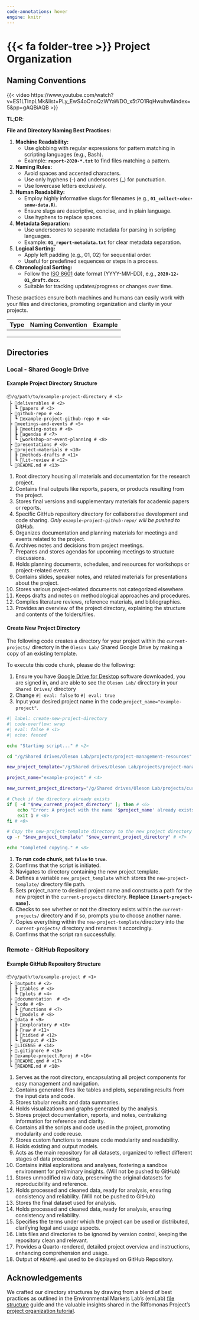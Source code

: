```yaml
---
code-annotations: hover
engine: knitr
---
```


# {{< fa folder-tree >}} Project Organization {.unnumbered}

## Naming Conventions

{{< video https://www.youtube.com/watch?v=ES1LTlnpLMk&list=PLy_EwS4oOnoQzWYaWDO_x5t7O1RqHwuhw&index=5&pp=gAQBiAQB >}}

**TL;DR**:

**File and Directory Naming Best Practices:**

1.  **Machine Readability:**
    -   Use globbing with regular expressions for pattern matching in scripting languages (e.g., Bash).
    -   Example: **`report-2020-*.txt`** to find files matching a pattern.
2.  **Naming Rules:**
    -   Avoid spaces and accented characters.
    -   Use only hyphens (-) and underscores (_) for punctuation.
    -   Use lowercase letters exclusively.
3.  **Human Readability:**
    -   Employ highly informative slugs for filenames (e.g., **`01_collect-cdec-snow-data.R`**).
    -   Ensure slugs are descriptive, concise, and in plain language.
    -   Use hyphens to replace spaces.
4.  **Metadata Separation:**
    -   Use underscores to separate metadata for parsing in scripting languages.
    -   Example: **`01_report-metadata.txt`** for clear metadata separation.
5.  **Logical Sorting:**
    -   Apply left padding (e.g., 01, 02) for sequential order.
    -   Useful for predefined sequences or steps in a process.
6.  **Chronological Sorting:**
    -   Follow the [ISO 8601](https://www.iso.org/iso-8601-date-and-time-format.html) date format (YYYY-MM-DD), e.g., **`2020-12-01_draft.docx`**.
    -   Suitable for tracking updates/progress or changes over time.

These practices ensure both machines and humans can easily work with your files and directories, promoting organization and clarity in your projects.

| Type | Naming Convention | Example |
|------|-------------------|---------|
|      |                   |         |
|      |                   |         |
|      |                   |         |

## Directories

### Local - Shared Google Drive

#### Example Project Directory Structure

``` .python
📦/g/path/to/example-project-directory # <1>
 ┣ 📂deliverables # <2>
 ┃ ┗ 📂papers # <3>
 ┣ 📂github-repo # <4>
 ┃ ┗ 📂example-project-github-repo # <4>
 ┣ 📂meetings-and-events # <5>
 ┃ ┣ 📂meeting-notes # <6>
 ┃ ┣ 📂agendas # <7>
 ┃ ┗ 📂workshop-or-event-planning # <8>
 ┣ 📂presentations # <9>
 ┣ 📂project-materials # <10>
 ┃ ┣ 📂methods-drafts # <11>
 ┃ ┗ 📂lit-review # <12>
 ┗ 📜README.md # <13>
```

1.  Root directory housing all materials and documentation for the research project.
2.  Contains final outputs like reports, papers, or products resulting from the project.
3.  Stores final versions and supplementary materials for academic papers or reports.
4.  Specific GitHub repository directory for collaborative development and code sharing. *Only `example-project-github-repo/` will be pushed to GitHub.*
5.  Organizes documentation and planning materials for meetings and events related to the project.
6.  Archives notes and decisions from project meetings.
7.  Prepares and stores agendas for upcoming meetings to structure discussions.
8.  Holds planning documents, schedules, and resources for workshops or project-related events.
9.  Contains slides, speaker notes, and related materials for presentations about the project.
10. Stores various project-related documents not categorized elsewhere.
11. Keeps drafts and notes on methodological approaches and procedures.
12. Compiles literature reviews, reference materials, and bibliographies.
13. Provides an overview of the project directory, explaining the structure and contents of the folders/files.

#### Create New Project Directory

The following code creates a directory for your project within the `current-projects/` directory in the `Oleson Lab/` Shared Google Drive by making a copy of an existing template.

To execute this code chunk, please do the following:

1.  Ensure you have [Google Drive for Desktop](https://olesonlab.github.io/oleson-lab_research-project-resource/software-and-platforms.html#sec-download-sign-up-links) software downloaded, you are signed in, and are able to see the `Oleson Lab/` directory in your `Shared Drives/` directory
2.  Change `#| eval: false` to `#| eval: true`
3.  Input your desired project name in the code `project_name="example-project"`.

```bash
#| label: create-new-project-directory
#| code-overflow: wrap
#| eval: false # <1>
#| echo: fenced

echo "Starting script..." # <2>

cd "/g/Shared drives/Oleson Lab/projects/project-management-resources" # <3>

new_project_template="/g/Shared drives/Oleson Lab/projects/project-management-resources/new-project-template" # <4>

project_name="example-project" # <4>

new_current_project_directory="/g/Shared drives/Oleson Lab/projects/current-projects/$project_name"  # <5>

# Check if the directory already exists
if [ -d "$new_current_project_directory" ]; then # <6>
    echo "Error: A project with the name '$project_name' already exists. Please choose a different name." # <6>
    exit 1 # <6>
fi # <6>

# Copy the new-project-template directory to the new project directory
cp -r "$new_project_template" "$new_current_project_directory" # <7>

echo "Completed copying." # <8>
```

1.  **To run code chunk, set `false` to `true`.**
2.  Confirms that the script is initiated.
3.  Navigates to directory containing the new project template.
4.  Defines a variable `new_project_template` which stores the `new-project-template/` directory file path.
5.  Sets project_name to desired project name and constructs a path for the new project in the `current-projects` directory. **Replace `[insert-project-name]`.**
6.  Checks to see whether or not the directory exists within the `current-projects/` directory and if so, prompts you to choose another name.
7.  Copies everything within the `new-project-template/`directory into the `current-projects/` directory and renames it accordingly.
8.  Confirms that the script ran successfully.

### Remote - GitHub Repository

#### Example GitHub Repository Structure

``` .python
📦/g/path/to/example-project # <1>       
 ┣ 📂outputs # <2>                       
 ┃ ┣ 📂tables # <3>                      
 ┃ ┗ 📂plots # <4>                       
 ┣ 📂documentation  # <5>                 
 ┣ 📂code # <6>                           
 ┃ ┣ 📂functions # <7>                  
 ┃ ┗ 📂models # <8>                      
 ┣ 📂data # <9>                           
 ┃ ┣ 📂exploratory # <10>                  
 ┃ ┣ 📂raw # <11>                          
 ┃ ┣ 📂tidied # <12>                       
 ┃ ┗ 📂output # <13>                       
 ┣ 📜LICENSE # <14>                        
 ┣ 📜.gitignore # <15>                     
 ┣ 📜example-project.Rproj # <16>                     
 ┣ 📜README.qmd # <17>                     
 ┗ 📜README.md # <18>  
```

1.  Serves as the root directory, encapsulating all project components for easy management and navigation.
2.  Contains generated files like tables and plots, separating results from the input data and code.
3.  Stores tabular results and data summaries.
4.  Holds visualizations and graphs generated by the analysis.
5.  Stores project documentation, reports, and notes, centralizing information for reference and clarity.
6.  Contains all the scripts and code used in the project, promoting modularity and code reuse.
7.  Stores custom functions to ensure code modularity and readability.
8.  Holds existing and output models.
9.  Acts as the main repository for all datasets, organized to reflect different stages of data processing.
10. Contains initial explorations and analyses, fostering a sandbox environment for preliminary insights. (Will not be pushed to GitHub)
11. Stores unmodified raw data, preserving the original datasets for reproducibility and reference.
12. Holds processed and cleaned data, ready for analysis, ensuring consistency and reliability. (Will not be pushed to GitHub)
13. Stores the final dataset used for analysis.
14. Holds processed and cleaned data, ready for analysis, ensuring consistency and reliability.
15. Specifies the terms under which the project can be used or distributed, clarifying legal and usage aspects.
16. Lists files and directories to be ignored by version control, keeping the repository clean and relevant.
17. Provides a Quarto-rendered, detailed project overview and instructions, enhancing comprehension and usage.
18. Output of `README.qmd` used to be displayed on GitHub Repository.

## Acknowledgements

We crafted our directory structures by drawing from a blend of best practices as outlined in the Environmental Markets Lab's (emLab) [file structure](https://emlab-ucsb.github.io/SOP/2-file-structure.html#file-structure) guide and the valuable insights shared in the Riffomonas Project's [project organization tutorial](https://www.youtube.com/watch?v=olu821RTQA8).
